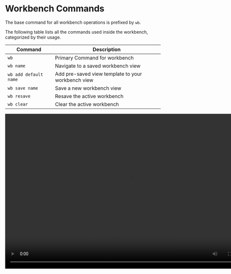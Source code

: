 # Workbench Commands

The base command for all workbench operations is prefixed by `wb`.

The following table lists all the commands used inside the workbench, categorized by their usage.

| Command               | Description                                        |
| --------------------- | -------------------------------------------------- |
| `wb`                  | Primary Command for workbench                      |
| `wb name`             | Navigate to a saved workbench view                 |
| `wb add default name` | Add pre-saved view template to your workbench view |
| `wb save name`        | Save a new workbench view                          |
| `wb resave`           | Resave the active workbench                        |
| `wb clear`            | Clear the active workbench                         |

<video width="800" height="500" autoPlay>
  <source
    src="https://assets.pandaterminal.com/documentation_clips/wb_commands.mov"
    type="video/mp4"
  ></source>
</video>
